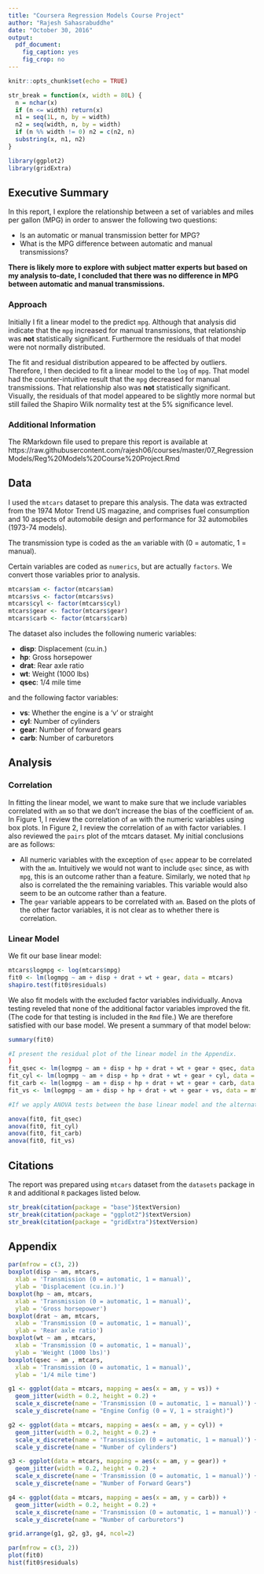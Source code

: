 ```yaml
---
title: "Coursera Regression Models Course Project"
author: "Rajesh Sahasrabuddhe"
date: "October 30, 2016"
output: 
  pdf_document: 
    fig_caption: yes
    fig_crop: no
---
```


```r
knitr::opts_chunk$set(echo = TRUE)

str_break = function(x, width = 80L) {
  n = nchar(x)
  if (n <= width) return(x)
  n1 = seq(1L, n, by = width)
  n2 = seq(width, n, by = width)
  if (n %% width != 0) n2 = c(n2, n)
  substring(x, n1, n2)
}
```

```r
library(ggplot2)
library(gridExtra)
```


## Executive Summary

In this report, I explore the relationship between a set of variables and miles per gallon (MPG) in order to answer the following two questions:

* Is an automatic or manual transmission better for MPG?
* What is the MPG difference between automatic and manual transmissions?

**There is likely more to explore with subject matter experts but based on my analysis to-date, I concluded that there was no difference in MPG between automatic and manual transmissions.**

### Approach
Initially I fit a linear model to the predict `mpg`. Although that analysis did indicate that the `mpg` increased for manual transmissions, that relationship was **not** statistically significant. Furthermore the residuals of that model were not normally distributed.

The fit and residual distribution appeared to be affected by outliers. Therefore, I then decided to fit a linear model to the `log` of `mpg`. That model had the counter-intuitive result that the `mpg` decreased for manual transmissions. That relationship also was **not** statistically significant. Visually, the residuals of that model appeared to be slightly more normal but still failed the Shapiro Wilk normality test at the 5% significance level.


### Additional Information
The RMarkdown file used to prepare this report is available at https://raw.githubusercontent.com/rajesh06/courses/master/07_RegressionModels/Reg%20Models%20Course%20Project.Rmd


## Data
I used the `mtcars` dataset to prepare this analysis. The data was extracted from the 1974 Motor Trend US magazine, and comprises fuel consumption and 10 aspects of automobile design and performance for 32 automobiles (1973-74 models).

The transmission type is coded as the `am` variable with (0 = automatic, 1 = manual).

Certain variables are coded as `numerics`, but are actually `factors`. We convert those variables prior to analysis.
```r
mtcars$am <- factor(mtcars$am)
mtcars$vs <- factor(mtcars$vs)
mtcars$cyl <- factor(mtcars$cyl)
mtcars$gear <- factor(mtcars$gear)
mtcars$carb <- factor(mtcars$carb)
```


The dataset also includes the following numeric variables:

- **disp**: Displacement (cu.in.)  
- **hp**: Gross horsepower  
- **drat**: Rear axle ratio  
- **wt**: Weight (1000 lbs)  
- **qsec**:	1/4 mile time  

and the following factor variables:  

- **vs**: Whether the engine is a 'v' or straight  
- **cyl**: Number of cylinders  
- **gear**: Number of forward gears  
- **carb**: Number of carburetors  

## Analysis

### Correlation
In fitting the linear model, we want to make sure that we include variables correlated with `am` so that we don't increase the bias of the coefficient of `am`. In Figure 1, I review the correlation of `am` with the numeric variables using box plots.  In Figure 2, I review the correlation of `am` with factor variables. I also reviewed the `pairs` plot of the mtcars dataset. My initial conclusions are as follows:

- All numeric variables with the exception of `qsec` appear to be correlated with the `am`. Intuitively we would not want to include `qsec` since, as with `mpg`, this is an outcome rather than a feature. Similarly, we noted that `hp` also is correlated the the remaining variables. This variable would also seem to be an outcome rather than a feature.
- The `gear` variable appears to be correlated with `am`. Based on the plots of the other factor variables, it is not clear as to whether there is correlation.

### Linear Model
We fit our base linear model:

```r
mtcars$logmpg <- log(mtcars$mpg)
fit0 <- lm(logmpg ~ am + disp + drat + wt + gear, data = mtcars)
shapiro.test(fit0$residuals)
```

We also fit models with the excluded factor variables individually. Anova testing reveled that none of the additional factor variables improved the fit. (The code for that testing is included in the `Rmd` file.) We are therefore satisfied with our base model. We present a summary of that model below:
```r
summary(fit0)
```


```r
#I present the residual plot of the linear model in the Appendix.
)
fit_qsec <- lm(logmpg ~ am + disp + hp + drat + wt + gear + qsec, data = mtcars)
fit_cyl <- lm(logmpg ~ am + disp + hp + drat + wt + gear + cyl, data = mtcars)
fit_carb <- lm(logmpg ~ am + disp + hp + drat + wt + gear + carb, data = mtcars)
fit_vs <- lm(logmpg ~ am + disp + hp + drat + wt + gear + vs, data = mtcars)
```


```r
#If we apply ANOVA tests between the base linear model and the alternatives:

anova(fit0, fit_qsec)
anova(fit0, fit_cyl)
anova(fit0, fit_carb)
anova(fit0, fit_vs)
```


## Citations

The report was prepared using `mtcars` dataset from the `datasets` package in `R` and additional `R` packages listed below.
```r
str_break(citation(package = "base")$textVersion)
str_break(citation(package = "ggplot2")$textVersion)
str_break(citation(package = "gridExtra")$textVersion)

```
\pagebreak

## Appendix
```r
par(mfrow = c(3, 2))
boxplot(disp ~ am, mtcars, 
  xlab = 'Transmission (0 = automatic, 1 = manual)',
  ylab = 'Displacement (cu.in.)')
boxplot(hp ~ am, mtcars,
  xlab = 'Transmission (0 = automatic, 1 = manual)',
  ylab = 'Gross horsepower')
boxplot(drat ~ am, mtcars,
  xlab = 'Transmission (0 = automatic, 1 = manual)',
  ylab = 'Rear axle ratio')
boxplot(wt ~ am , mtcars,
  xlab = 'Transmission (0 = automatic, 1 = manual)',
  ylab = 'Weight (1000 lbs)')
boxplot(qsec ~ am , mtcars,
  xlab = 'Transmission (0 = automatic, 1 = manual)',
  ylab = '1/4 mile time')
```

```r
g1 <- ggplot(data = mtcars, mapping = aes(x = am, y = vs)) + 
  geom_jitter(width = 0.2, height = 0.2) + 
  scale_x_discrete(name = 'Transmission (0 = automatic, 1 = manual)') +
  scale_y_discrete(name = "Engine Config (0 = V, 1 = straight)")

g2 <- ggplot(data = mtcars, mapping = aes(x = am, y = cyl)) + 
  geom_jitter(width = 0.2, height = 0.2) + 
  scale_x_discrete(name = 'Transmission (0 = automatic, 1 = manual)') +
  scale_y_discrete(name = "Number of cylinders")

g3 <- ggplot(data = mtcars, mapping = aes(x = am, y = gear)) + 
  geom_jitter(width = 0.2, height = 0.2) + 
  scale_x_discrete(name = 'Transmission (0 = automatic, 1 = manual)') +
  scale_y_discrete(name = "Number of Forward Gears")

g4 <- ggplot(data = mtcars, mapping = aes(x = am, y = carb)) + 
  geom_jitter(width = 0.2, height = 0.2) + 
  scale_x_discrete(name = 'Transmission (0 = automatic, 1 = manual)') +
  scale_y_discrete(name = "Number of carburetors")

grid.arrange(g1, g2, g3, g4, ncol=2)
```


```r
par(mfrow = c(3, 2))
plot(fit0)
hist(fit0$residuals)


```


